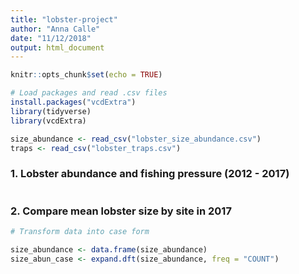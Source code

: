 ```yaml
---
title: "lobster-project"
author: "Anna Calle"
date: "11/12/2018"
output: html_document
---
```


```r
knitr::opts_chunk$set(echo = TRUE)
```

```r
# Load packages and read .csv files
install.packages("vcdExtra")
library(tidyverse)
library(vcdExtra)

size_abundance <- read_csv("lobster_size_abundance.csv")
traps <- read_csv("lobster_traps.csv")

```

### 1. Lobster abundance and fishing pressure (2012 - 2017)

```r

  
```


### 2. Compare mean lobster size by site in 2017

```r
# Transform data into case form

size_abundance <- data.frame(size_abundance)
size_abun_case <- expand.dft(size_abundance, freq = "COUNT")

```









